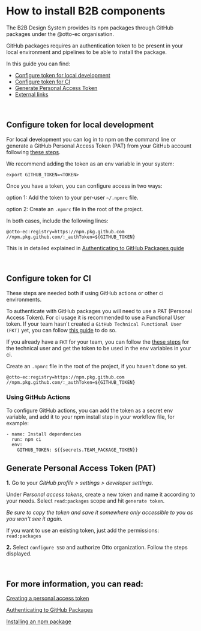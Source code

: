 
<Meta title="Getting Started/Package installation" />

# How to install B2B components

The B2B Design System provides its npm packages through GitHub packages under the @otto-ec organisation.

GitHub packages requires an authentication token to be present in your local environment and pipelines
to be able to install the package.

In this guide you can find:

- [Configure token for local development](#configure-token-for-local-development)
- [Configure token for CI](#configure-token-for-local-development)
- [Generate Personal Access Token](#generate-personal-access-token-pat)
- [External links](#for-more-information-you-can-read)

<br />

## Configure token for local development

For local development you can log in to npm on the command line or generate a GitHub Personal Access Token (PAT)
from your GitHub account following [these steps](#generate-personal-access-token-pat).

We recommend adding the token as an env variable in your system:

```
export GITHUB_TOKEN=<TOKEN>
```

Once you have a token, you can configure access in two ways:

option 1: Add the token to your per-user `~/.npmrc` file.

option 2: Create an `.npmrc` file in the root of the project.

In both cases, include the following lines:

```
@otto-ec:registry=https://npm.pkg.github.com
//npm.pkg.github.com/:_authToken=${GITHUB_TOKEN}
```

This is in detailed explained in [Authenticating to GitHub Packages guide](https://docs.github.com/en/packages/working-with-a-github-packages-registry/working-with-the-npm-registry#authenticating-to-github-packages)

<br />

## Configure token for CI

These steps are needed both if using GitHub actions or other ci environments.

To authenticate with GitHub packages you will need to use a PAT (Personal Access Token). For ci usage it is
recommended to use a Functional User token. If your team hasn't created a `GitHub Technical Functional User (FKT)`
yet, you can follow [this guide](https://confluence.otto.de/x/P4aTFg) to do so.

If you already have a `FKT` for your team, you can follow the [these steps](#generate-personal-access-token-pat) for
the technical user and get the token to be used in the env variables in your ci.

Create an `.npmrc` file in the root of the project, if you haven't done so yet.

```
@otto-ec:registry=https://npm.pkg.github.com
//npm.pkg.github.com/:_authToken=${GITHUB_TOKEN}
```

### Using GitHub Actions

To configure GitHub actions, you can add the token as a secret env variable, and add it to your npm install step in
your workflow file, for example:

```
- name: Install dependencies
  run: npm ci
  env:
    GITHUB_TOKEN: ${{secrets.TEAM_PACKAGE_TOKEN}}
```

## Generate Personal Access Token (PAT)

**1.** Go to your _GitHub profile > settings > developer settings_.

Under _Personal access tokens_, create a new token and name it according to your needs. Select `read:packages`
scope and hit `generate token`.

_Be sure to copy the token and save it somewhere only accessible to you as you won't see it again._

If you want to use an existing token, just add the permissions: `read:packages`

**2.** Select `configure SSO` and authorize Otto organization. Follow the steps displayed.

<br />

## For more information, you can read:

[Creating a personal access token](https://docs.github.com/en/authentication/keeping-your-account-and-data-secure/creating-a-personal-access-token)

[Authenticating to GitHub Packages](https://docs.github.com/en/packages/working-with-a-github-packages-registry/working-with-the-npm-registry#authenticating-to-github-packages)

[Installing an npm package](https://docs.github.com/en/packages/working-with-a-github-packages-registry/working-with-the-npm-registry#installing-a-package)
